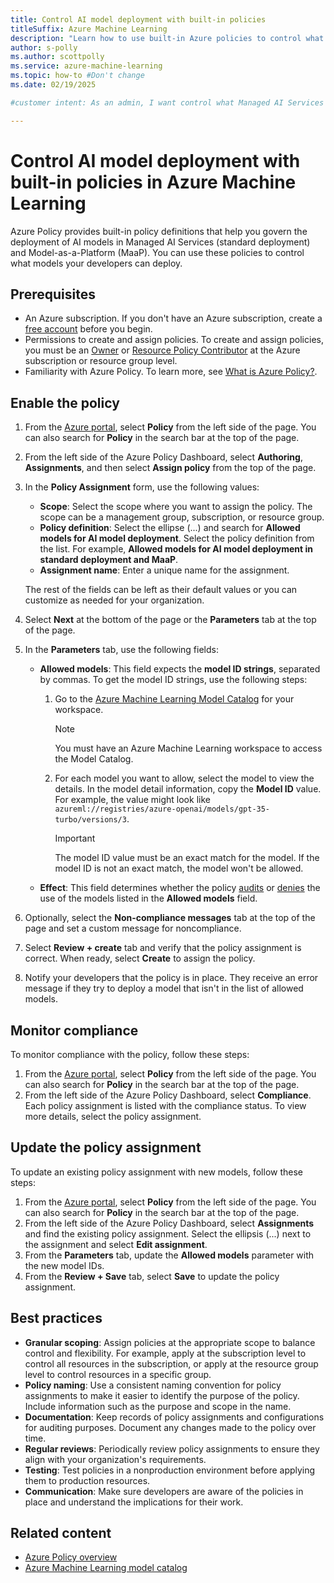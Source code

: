 ```yaml
---
title: Control AI model deployment with built-in policies
titleSuffix: Azure Machine Learning
description: "Learn how to use built-in Azure policies to control what managed AI Services (standard deployment) and Model-as-a-Platform (MaaP) AI models can be deployed."
author: s-polly
ms.author: scottpolly
ms.service: azure-machine-learning
ms.topic: how-to #Don't change
ms.date: 02/19/2025

#customer intent: As an admin, I want control what Managed AI Services (standard deployment) and Model-as-a-Platform (MaaP) AI models can be deployed by my developers.

---
```


# Control AI model deployment with built-in policies in Azure Machine Learning

Azure Policy provides built-in policy definitions that help you govern the deployment of AI models in Managed AI Services (standard deployment) and Model-as-a-Platform (MaaP). You can use these policies to control what models your developers can deploy.

## Prerequisites

- An Azure subscription. If you don't have an Azure subscription, create a [free account](https://azure.microsoft.com/free/) before you begin.
- Permissions to create and assign policies. To create and assign policies, you must be an [Owner](/azure/role-based-access-control/built-in-roles#owner) or [Resource Policy Contributor](/azure/role-based-access-control/built-in-roles#resource-policy-contributor) at the Azure subscription or resource group level.
- Familiarity with Azure Policy. To learn more, see [What is Azure Policy?](/azure/governance/policy/overview).

## Enable the policy

1. From the [Azure portal](https://portal.azure.com), select **Policy** from the left side of the page. You can also search for **Policy** in the search bar at the top of the page.
1. From the left side of the Azure Policy Dashboard, select **Authoring**, **Assignments**, and then select **Assign policy** from the top of the page.
1. In the **Policy Assignment** form, use the following values:

    - **Scope**: Select the scope where you want to assign the policy. The scope can be a management group, subscription, or resource group.
    - **Policy definition**: Select the ellipse (...) and search for **Allowed models for AI model deployment**. Select the policy definition from the list. For example, **Allowed models for AI model deployment in standard deployment and MaaP**.
    - **Assignment name**: Enter a unique name for the assignment.

    The rest of the fields can be left as their default values or you can customize as needed for your organization.

1. Select **Next** at the bottom of the page or the **Parameters** tab at the top of the page.
1. In the **Parameters** tab, use the following fields:

    - **Allowed models**: This field expects the **model ID strings**, separated by commas. To get the model ID strings, use the following steps:

        1. Go to the [Azure Machine Learning Model Catalog](https://ml.azure.com/model/catalog) for your workspace.
        
            > [!NOTE]
            > You must have an Azure Machine Learning workspace to access the Model Catalog.

        1. For each model you want to allow, select the model to view the details. In the model detail information, copy the **Model ID** value. For example, the value might look like `azureml://registries/azure-openai/models/gpt-35-turbo/versions/3`.
        
            > [!IMPORTANT]
            > The model ID value must be an exact match for the model. If the model ID is not an exact match, the model won't be allowed.

    - **Effect**: This field determines whether the policy [audits](/azure/governance/policy/concepts/effect-audit) or [denies](/azure/governance/policy/concepts/effect-deny) the use of the models listed in the **Allowed models** field.

1. Optionally, select the **Non-compliance messages** tab at the top of the page and set a custom message for noncompliance.
1. Select **Review + create** tab and verify that the policy assignment is correct. When ready, select **Create** to assign the policy.
1. Notify your developers that the policy is in place. They receive an error message if they try to deploy a model that isn't in the list of allowed models.

## Monitor compliance

To monitor compliance with the policy, follow these steps:

1. From the [Azure portal](https://portal.azure.com), select **Policy** from the left side of the page. You can also search for **Policy** in the search bar at the top of the page.
1. From the left side of the Azure Policy Dashboard, select **Compliance**. Each policy assignment is listed with the compliance status. To view more details, select the policy assignment.

## Update the policy assignment

To update an existing policy assignment with new models, follow these steps:

1. From the [Azure portal](https://portal.azure.com), select **Policy** from the left side of the page. You can also search for **Policy** in the search bar at the top of the page.
1. From the left side of the Azure Policy Dashboard, select **Assignments** and find the existing policy assignment. Select the ellipsis (...) next to the assignment and select **Edit assignment**.
1. From the **Parameters** tab, update the **Allowed models** parameter with the new model IDs.
1. From the **Review + Save** tab, select **Save** to update the policy assignment.

## Best practices

- **Granular scoping**: Assign policies at the appropriate scope to balance control and flexibility. For example, apply at the subscription level to control all resources in the subscription, or apply at the resource group level to control resources in a specific group.
- **Policy naming**: Use a consistent naming convention for policy assignments to make it easier to identify the purpose of the policy. Include information such as the purpose and scope in the name.
- **Documentation**: Keep records of policy assignments and configurations for auditing purposes. Document any changes made to the policy over time.
- **Regular reviews**: Periodically review policy assignments to ensure they align with your organization's requirements.
- **Testing**: Test policies in a nonproduction environment before applying them to production resources.
- **Communication**: Make sure developers are aware of the policies in place and understand the implications for their work.

## Related content

- [Azure Policy overview](/azure/governance/policy/overview)
- [Azure Machine Learning model catalog](concept-model-catalog.md)

